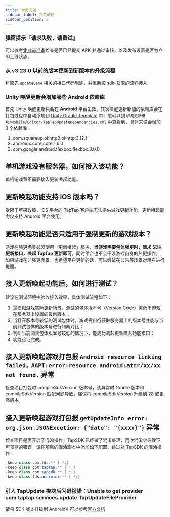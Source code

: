 ```yaml
---
title: 常见问题
sidebar_label: 常见问题
sidebar_position: 3
---
```


### 弹窗提示『请求失败，请重试』

可以参考[集成前准备](/sdk/update/guide/#集成前准备)检查是否已经提交 APK 并通过审核，以及发布设置是否为立即上线状态。


### 从 v3.23.0 以前的版本更新到新版本的升级流程
将原先 `updateGame` 相关的接口代码删除，并重新按 [sdk-获取](/sdk/update/guide/#sdk-获取)的流程接入

### Unity 唤醒更新会增加哪些 Android 依赖库
首先 Unity 唤醒更新只会在 **Android** 平台生效，其次唤醒更新新加的依赖库会在打包过程中自动添加到 [Unity Gradle Template](https://docs.unity3d.com/Manual/gradle-templates.html) 中，您可以到 `唤醒更新模块/Mobile/Editor/TapTapUpdateDependencies.xml` 中查看到，具体来说会增加 3 个依赖库：
1. com.squareup.okhttp3:okhttp:3.12.1
2. androidx.core:core:1.6.0
3. com.google.android.flexbox:flexbox:3.0.0

## 单机游戏没有服务器，如何接入该功能？

单机游戏暂不需要接入更新唤起功能。

## 更新唤起功能支持 iOS 版本吗？

受限于苹果政策，iOS 平台的 TapTap 客户端无法提供游戏更新功能，更新唤起能力仅支持 Android 平台使用。

## 更新唤起功能是否只适用于强制更新的游戏版本？

游戏在强更场景必须使用「更新唤起」服务，**当游戏需要包体强更时，请求 SDK 更新接口，唤起 TapTap 更新即可**，同时平台也不会干涉游戏自身的热更操作，如果游戏在非强更场景，也希望用户更新的话，可以尝试在公告等场景对用户进行提醒。

## 接入更新唤起功能后，如何进行测试？

建议在测试环境中验收接入效果，具体测试流程如下：

1. 需模拟游戏实际更新场景，测试的包体版本号（Version Code）需低于游戏在服务器上设置的最新版本；
2. 当打开版本号较低的测试包体时，游戏需自行获取服务器上的版本号并能与当前测试包体的版本号进行判断对比；
3. 判断当前测试包体版本号较低的情况下，能成功调起更新唤起功能接口；
4. 功能验证完成。

## 接入更新唤起游戏打包报 `Android resource linking failed，AAPT:error:resource android:attr/xx/xx not found.` 异常

检查项目打包时 compileSdkVersion 版本号，该异常时 Gradle 版本和 compileSdkVersion 匹配问题导致，建议将 compileSdkVersion 升级到 28 或更高版本。

## 接入更新唤起游戏打包报 `getUpdateInfo error: org.json.JSONExcetion: {"date": "{xxxx}"}` 异常

检查项目是否开启了混淆操作，TapSDK 已经做了混淆处理，再次混淆会导致不可预期的错误，请在项目的混淆脚本中添加如下配置，跳过对 TapSDK 的混淆操作：
```java
-keep class com.tds.** { *;}
-keep class com.taptap.** { *;}
-keep class com.tapsdk.** { *;}
-keep class tds.androidx.** { *;}
```

### 引入 TapUpdate 模块后闪退报错：Unable to get provider com.taptap.services.update.TapUpdateFileProvider

请将 SDK 版本升级到 AndroidX 可以参考[官方文档](https://developer.android.google.cn/jetpack/androidx/migrate?hl=zh-cn)